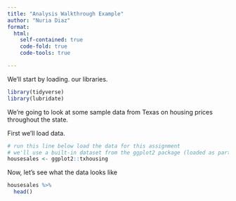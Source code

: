 ```yaml
---
title: "Analysis Walkthrough Example"
author: "Nuria Diaz"
format:
  html:
    self-contained: true
    code-fold: true
    code-tools: true

---
```


We'll start by loading. our libraries.

```r

library(tidyverse)
library(lubridate)
```

We're going to look at some sample data from Texas on housing prices throughout the state.

First we'll load data.

```r
# run this line below load the data for this assignment
# we'll use a built-in dataset from the ggplot2 package (loaded as party of the tidyverse)
housesales <- ggplot2::txhousing
```

Now, let's see what the data looks like

```r
housesales %>% 
  head()
```
